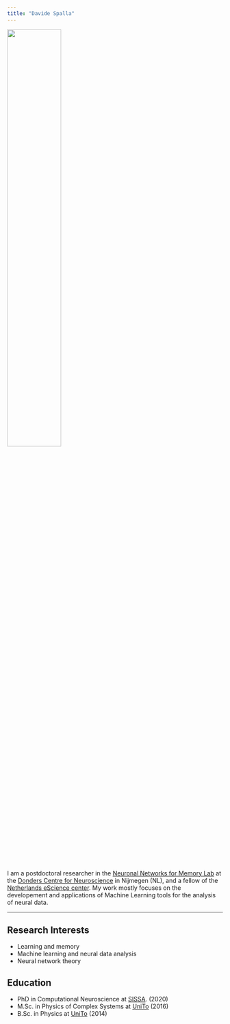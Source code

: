 ```yaml
---
title: "Davide Spalla"
---
```


<img src='images/me.jpeg' width="50%">


I am a postdoctoral researcher in the [Neuronal Networks for Memory Lab](https://www.ru.nl/donders/research/theme-3-plasticity-memory/research-groups-theme-3/neuronal-networks-memory/) at the [Donders Centre for Neuroscience](https://www.ru.nl/donders/) in Nijmegen (NL), and a fellow of the [Netherlands eScience center](https://www.esciencecenter.nl/). My work mostly focuses on the developement and applications of Machine Learning tools for the analysis of neural data.

---

## Research Interests
- Learning and memory
- Machine learning and neural data analysis
- Neural network theory

## Education
- PhD in Computational Neuroscience at  [SISSA](https://www.sissa.it/). (2020)
- M.Sc. in Physics of Complex Systems at [UniTo](https://www.unito.it/) (2016)
- B.Sc. in Physics at [UniTo](https://www.unito.it/) (2014)